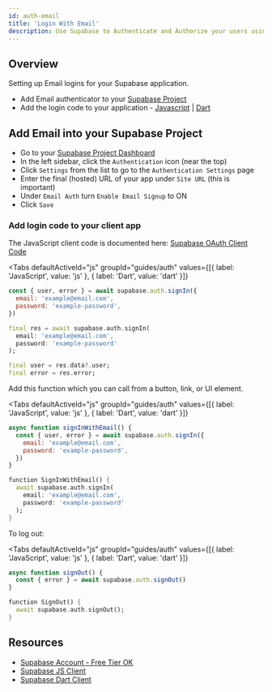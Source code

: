 ```yaml
---
id: auth-email
title: 'Login With Email'
description: Use Supabase to Authenticate and Authorize your users using email.
---
```



## Overview

Setting up Email logins for your Supabase application.

- Add Email authenticator to your [Supabase Project](https://app.supabase.com)
- Add the login code to your application - [Javascript](https://github.com/supabase/supabase-js) | [Dart](https://github.com/supabase/supabase-dart)

## Add Email into your Supabase Project

- Go to your [Supabase Project Dashboard](https://app.supabase.com)
- In the left sidebar, click the `Authentication` icon (near the top)
- Click `Settings` from the list to go to the `Authentication Settings` page
- Enter the final (hosted) URL of your app under `Site URL` (this is important)
- Under `Email Auth` turn `Enable Email Signup` to ON
- Click `Save`

### Add login code to your client app

The JavaScript client code is documented here: [Supabase OAuth Client Code](/docs/reference/javascript/auth-signin#sign-in-using-third-party-providers)

<Tabs
  defaultActiveId="js"
  groupId="guides/auth"
  values={[{ label: 'JavaScript', value: 'js' }, { label: 'Dart', value: 'dart' }]}
>

<TabsPanel id="js" label="js">

```js
const { user, error } = await supabase.auth.signIn({
  email: 'example@email.com',
  password: 'example-password',
})
```

</TabsPanel>

<TabsPanel id="dart" label="dart">

```dart
final res = await supabase.auth.signIn(
  email: 'example@email.com',
  password: 'example-password'
);

final user = res.data?.user;
final error = res.error;
```

</TabsPanel>

</Tabs>

Add this function which you can call from a button, link, or UI element.

<Tabs
  defaultActiveId="js"
  groupId="guides/auth"
  values={[{ label: 'JavaScript', value: 'js' }, { label: 'Dart', value: 'dart' }]}
>

<TabsPanel id="js" label="js">

```js
async function signInWithEmail() {
  const { user, error } = await supabase.auth.signIn({
    email: 'example@email.com',
    password: 'example-password',
  })
}
```

</TabsPanel>

<TabsPanel id="dart" label="dart">

```dart
function SignInWithEmail() {
  await supabase.auth.signIn(
    email: 'example@email.com',
    password: 'example-password'
  );
}
```

</TabsPanel>

</Tabs>

To log out:

<Tabs
  defaultActiveId="js"
  groupId="guides/auth"
  values={[{ label: 'JavaScript', value: 'js' }, { label: 'Dart', value: 'dart' }]}
>

<TabsPanel id="js" label="js">

```js
async function signOut() {
  const { error } = await supabase.auth.signOut()
}
```

</TabsPanel>

<TabsPanel id="dart" label="dart">

```dart
function SignOut() {
  await supabase.auth.signOut();
}
```

</TabsPanel>

</Tabs>

## Resources

- [Supabase Account - Free Tier OK](https://supabase.com)
- [Supabase JS Client](https://github.com/supabase/supabase-js)
- [Supabase Dart Client](https://github.com/supabase/supabase-dart)
